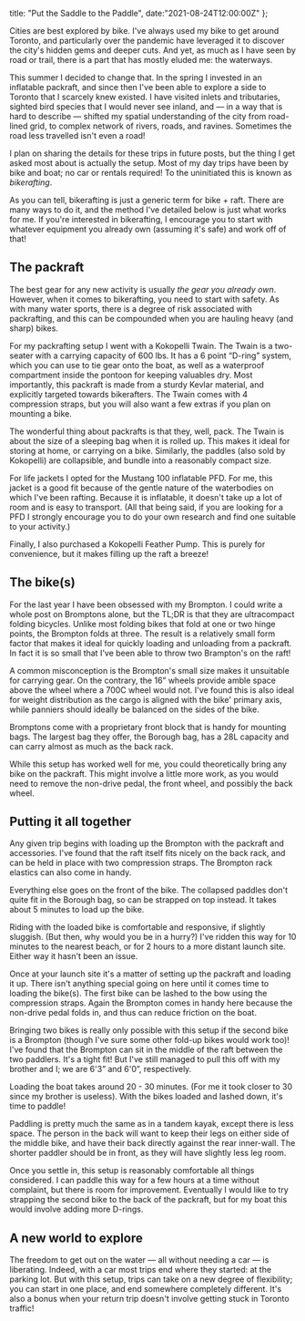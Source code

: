 
  title: "Put the Saddle to the Paddle", 
  date:"2021-08-24T12:00:00Z"
};

Cities are best explored by bike. I've always used my bike to get around
Toronto, and particularly over the pandemic have leveraged it to discover the
city's hidden gems and deeper cuts. And yet, as much as I have seen by road or
trail, there is a part that has mostly eluded me: the waterways.

This summer I decided to change that. In the spring I invested in an inflatable
packraft, and since then I've been able to explore a side to Toronto that I
scarcely knew existed. I have visited inlets and tributaries, sighted bird
species that I would never see inland, and — in a way that is hard to describe —
shifted my spatial understanding of the city from road-lined grid, to complex
network of rivers, roads, and ravines. Sometimes the road less travelled isn't
even a road!

<BlogImage src={IslandsImg} alt="Toronto islands bikerafting" caption="Perhaps best part of rafting is getting to the Toronto islands without the dang ferry!" />

I plan on sharing the details for these trips in future posts, but the thing I
get asked most about is actually the setup. Most of my day trips have been by
bike and boat; no car or rentals required! To the uninitiated this is known as
*bikerafting*.

As you can tell, bikerafting is just a generic term for bike + raft. There are
many ways to do it, and the method I've detailed below is just what works for
me. If you're interested in bikerafting, I encourage you to start with whatever
equipment you already own (assuming it's safe) and work off of that!

## The packraft

The best gear for any new activity is usually *the gear you already own*.
However, when it comes to bikerafting, you need to start with safety. As with
many water sports, there is a degree of risk associated with packrafting, and
this can be compounded when you are hauling heavy (and sharp) bikes.

For my packrafting setup I went with a Kokopelli Twain. The Twain is a
two-seater with a carrying capacity of 600 lbs. It has a 6 point “D-ring”
system, which you can use to tie gear onto the boat, as well as a waterproof
compartment inside the pontoon for keeping valuables dry. Most importantly, this
packraft is made from a sturdy Kevlar material, and explicitly targeted towards
bikerafters. The Twain comes with 4 compression straps, but you will also want a
few extras if you plan on mounting a bike.

<BlogImage src={KokopelliImg} alt="Kokopelli Twain" caption="The Kokopelli when
it was brand new, inflated in my parents' living room." />

The wonderful thing about packrafts is that they, well, pack. The Twain is about
the size of a sleeping bag when it is rolled up. This makes it ideal for storing
at home, or carrying on a bike. Similarly, the paddles (also sold by Kokopelli)
are collapsible, and bundle into a reasonably compact size.

For life jackets I opted for the Mustang 100 inflatable PFD. For me, this jacket
is a good fit because of the gentle nature of the waterbodies on which I've been
rafting. Because it is inflatable, it doesn't take up a lot of room and is easy
to transport. (All that being said, if you are looking for a PFD I strongly
encourage you to do your own research and find one suitable to your activity.)

Finally, I also purchased a Kokopelli Feather Pump. This is purely for
convenience, but it makes filling up the raft a breeze!

## The bike(s)

For the last year I have been obsessed with my Brompton. I could write a whole
post on Bromptons alone, but the TL;DR is that they are ultracompact folding
bicycles. Unlike most folding bikes that fold at one or two hinge points, the
Brompton folds at three. The result is a relatively small form factor that makes
it ideal for quickly loading and unloading from a packraft. In fact it is so
small that I've been able to throw two Brampton's on the raft!

A common misconception is the Brompton's small size makes it unsuitable for
carrying gear. On the contrary, the 16” wheels provide amble space above the
wheel where a 700C wheel would not. I've found this is also ideal for weight
distribution as the cargo is aligned with the bike' primary axis, while panniers
should ideally be balanced on the sides of the bike.

<BlogImage src={BromptonImg} alt="Brompton" caption="The &quot;Brommy&quot;
before I punished it through a Canadian winter." />

Bromptons come with a proprietary front block that is handy for mounting bags.
The largest bag they offer, the Borough bag, has a 28L capacity and can carry
almost as much as the back rack.

While this setup has worked well for me, you could theoretically bring any bike
on the packraft. This might involve a little more work, as you would need to
remove the non-drive pedal, the front wheel, and possibly the back wheel.

## Putting it all together

Any given trip begins with loading up the Brompton with the packraft and
accessories. I've found that the raft itself fits nicely on the back rack, and
can be held in place with two compression straps. The Brompton rack elastics can
also come in handy.

Everything else goes on the front of the bike. The collapsed paddles don't quite
fit in the Borough bag, so can be strapped on top instead. It takes about 5
minutes to load up the bike.

Riding with the loaded bike is comfortable and responsive, if slightly sluggish.
(But then, why would you be in a hurry?) I've ridden this way for 10 minutes to
the nearest beach, or for 2 hours to a more distant launch site. Either way it
hasn't been an issue.

<BlogImage src={LoadedImg} alt="Loaded Brompton" caption="The Brompton with the
packraft and gear." />

Once at your launch site it's a matter of setting up the packraft and loading it
up. There isn't anything special going on here until it comes time to loading
the bike(s). The first bike can be lashed to the bow using the compression
straps. Again the Brompton comes in handy here because the non-drive pedal folds
in, and thus can reduce friction on the boat.

Bringing two bikes is really only possible with this setup if the second bike is
a Brompton (though I've sure some other fold-up bikes would work too)! I've
found that the Brompton can sit in the middle of the raft between the two
paddlers. It's a tight fit! But I've still managed to pull this off with my
brother and I; we are 6'3” and 6'0”, respectively.

Loading the boat takes around 20 - 30 minutes. (For me it took closer to 30
since my brother is useless). With the bikes loaded and lashed down, it's time
to paddle!

<BlogImage src={HumberImg} alt="Kokopelli Brompton packraft" caption="Kokopelli
loaded with two Bromptons. Dingus for scale." />

Paddling is pretty much the same as in a tandem kayak, except there is less
space. The person in the back will want to keep their legs on either side of the
middle bike, and have their back directly against the rear inner-wall. The
shorter paddler should be in front, as they will have slightly less leg room.

Once you settle in, this setup is reasonably comfortable all things considered.
I can paddle this way for a few hours at a time without complaint, but there is
room for improvement. Eventually I would like to try strapping the second bike
to the back of the packraft, but for my boat this would involve adding more
D-rings.

## A new world to explore

The freedom to get out on the water — all without needing a car — is liberating.
Indeed, with a car most trips end where they started: at the parking lot. But
with this setup, trips can take on a new degree of flexibility; you can start in
one place, and end somewhere completely different. It's also a bonus when your
return trip doesn't involve getting stuck in Toronto traffic!